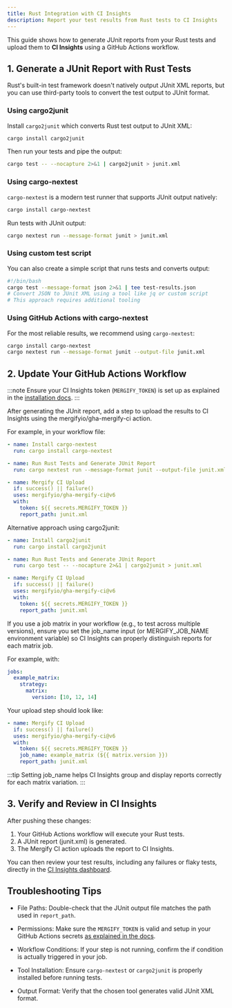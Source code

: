 ```yaml
---
title: Rust Integration with CI Insights
description: Report your test results from Rust tests to CI Insights
---
```



<IntegrationLogo src={rustLogo} alt="Rust logo"/>

This guide shows how to generate JUnit reports from your Rust tests and upload
them to **CI Insights** using a GitHub Actions workflow.

## 1. Generate a JUnit Report with Rust Tests

Rust's built-in test framework doesn't natively output JUnit XML reports, but
you can use third-party tools to convert the test output to JUnit format.

### Using cargo2junit

Install `cargo2junit` which converts Rust test output to JUnit XML:

```bash
cargo install cargo2junit
```

Then run your tests and pipe the output:

```bash
cargo test -- --nocapture 2>&1 | cargo2junit > junit.xml
```

### Using cargo-nextest

`cargo-nextest` is a modern test runner that supports JUnit output natively:

```bash
cargo install cargo-nextest
```

Run tests with JUnit output:

```bash
cargo nextest run --message-format junit > junit.xml
```

### Using custom test script

You can also create a simple script that runs tests and converts output:

```bash
#!/bin/bash
cargo test --message-format json 2>&1 | tee test-results.json
# Convert JSON to JUnit XML using a tool like jq or custom script
# This approach requires additional tooling
```

### Using GitHub Actions with cargo-nextest

For the most reliable results, we recommend using `cargo-nextest`:

```bash
cargo install cargo-nextest
cargo nextest run --message-format junit --output-file junit.xml
```

## 2. Update Your GitHub Actions Workflow

:::note
Ensure your CI Insights token (`MERGIFY_TOKEN`) is set up as explained in the [installation
docs](/ci-insights#enabling-ci-insights-for-github).
:::

After generating the JUnit report, add a step to upload the results to CI
Insights using the mergifyio/gha-mergify-ci action.

For example, in your workflow file:

```yaml
- name: Install cargo-nextest
  run: cargo install cargo-nextest

- name: Run Rust Tests and Generate JUnit Report
  run: cargo nextest run --message-format junit --output-file junit.xml

- name: Mergify CI Upload
  if: success() || failure()
  uses: mergifyio/gha-mergify-ci@v6
  with:
    token: ${{ secrets.MERGIFY_TOKEN }}
    report_path: junit.xml
```

Alternative approach using cargo2junit:

```yaml
- name: Install cargo2junit
  run: cargo install cargo2junit

- name: Run Rust Tests and Generate JUnit Report
  run: cargo test -- --nocapture 2>&1 | cargo2junit > junit.xml

- name: Mergify CI Upload
  if: success() || failure()
  uses: mergifyio/gha-mergify-ci@v6
  with:
    token: ${{ secrets.MERGIFY_TOKEN }}
    report_path: junit.xml
```

If you use a job matrix in your workflow (e.g., to test across multiple
versions), ensure you set the job\_name input (or MERGIFY\_JOB\_NAME
environment variable) so CI Insights can properly distinguish reports for each
matrix job.

For example, with:

```yaml
jobs:
  example_matrix:
    strategy:
      matrix:
        version: [10, 12, 14]
```

Your upload step should look like:

```yaml
- name: Mergify CI Upload
  if: success() || failure()
  uses: mergifyio/gha-mergify-ci@v6
  with:
    token: ${{ secrets.MERGIFY_TOKEN }}
    job_name: example_matrix (${{ matrix.version }})
    report_path: junit.xml
```

:::tip
Setting job\_name helps CI Insights group and display reports correctly for each matrix variation.
:::

## 3. Verify and Review in CI Insights

After pushing these changes:

1. Your GitHub Actions workflow will execute your Rust tests.
2. A JUnit report (junit.xml) is generated.
3. The Mergify CI action uploads the report to CI Insights.

You can then review your test results, including any failures or flaky tests,
directly in the [CI Insights
dashboard](https://dashboard.mergify.com/ci-insights/jobs).

## Troubleshooting Tips

- File Paths: Double-check that the JUnit output file matches the path used in
  `report_path`.

- Permissions: Make sure the `MERGIFY_TOKEN` is valid and setup in your GitHub
  Actions secrets [as explained in the
  docs](\(/ci-insights#enabling-ci-insights-for-github\)).

- Workflow Conditions: If your step is not running, confirm the if condition is
  actually triggered in your job.

- Tool Installation: Ensure `cargo-nextest` or `cargo2junit` is properly
  installed before running tests.

- Output Format: Verify that the chosen tool generates valid JUnit XML format.
